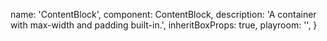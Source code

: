 
  name: 'ContentBlock',
  component: ContentBlock,
  description: 'A container with max-width and padding built-in.',
  inheritBoxProps: true,
  playroom: '',
}
